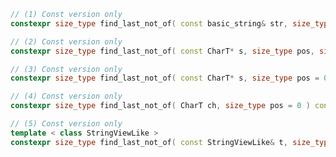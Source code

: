 ```cpp
// (1) Const version only
constexpr size_type find_last_not_of( const basic_string& str, size_type pos = 0 ) const noexcept;

// (2) Const version only
constexpr size_type find_last_not_of( const CharT* s, size_type pos, size_type count ) const;

// (3) Const version only
constexpr size_type find_last_not_of( const CharT* s, size_type pos = 0 ) const;

// (4) Const version only
constexpr size_type find_last_not_of( CharT ch, size_type pos = 0 ) const noexcept;

// (5) Const version only
template < class StringViewLike >
constexpr size_type find_last_not_of( const StringViewLike& t, size_type pos = 0 ) const noexcept(/* see below */);
```
